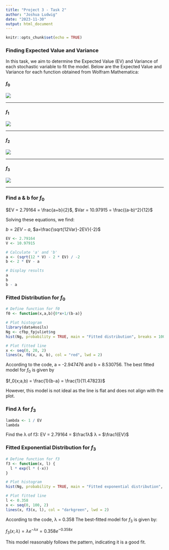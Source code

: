```yaml
---
title: "Project 3 - Task 2"
author: "Joshua Ludwig"
date: "2023-11-30"
output: html_document
---
```


```r
knitr::opts_chunk$set(echo = TRUE)
```
### Finding Expected Value and Variance

In this task, we aim to determine the Expected Value (EV) and Variance of each stochastic variable to fit the model. Below are the Expected Value and Variance for each function obtained from Wolfram Mathematica:

#### **$f_0$**
![](f0.png)

---

#### **$f_1$**
![](f1.png)

---

#### **$f_2$**
![](f2.png)

---

#### **$f_3$**
![](f3.png)

---

### Find a & b for $f_0$

$EV = 2.79164 = \frac{a+b}{2}$, $Var = 10.97915 = \frac{(a-b)^2}{12}$

Solving these equations, we find:

$b=2EV-a$, $a=\frac{\sqrt{12Var}-2EV}{-2}$

```r
EV <- 2.79164
V <- 10.97915

# Calculate 'a' and 'b'
a <- (sqrt(12 * V) - 2 * EV) / -2
b <- 2 * EV - a

# Display results
a
b
b - a

```
### Fitted Distribution for $f_0$

```r
# Define function for f0
f0 <- function(x,a,b){0*x+1/(b-a)}

# Plot histogram
library(data4soils)
Ng <- cfbp_fpjuliet$ng
hist(Ng, probability = TRUE, main = "Fitted distribution", breaks = 100, col = "lightblue", xlab = "X-axis Label", ylab = "Y-axis Label")

# Plot fitted line
x <- seq(0, 20, 2)
lines(x, f0(x, a, b), col = "red", lwd = 2)
```

According to the code, a = -2.947476 and b = 8.530756.
The best fitted model for $f_0$ is given by
 
$f_0(x;a,b) = \frac{1}{b-a} = \frac{1}{11.47823}$

However, this model is not ideal as the line is flat and does not align with the plot.

### Find $\lambda$ for $f_3$

```r
lambda <- 1 / EV
lambda
```

Find the λ of f3:
EV = 2.79164 = $\frac1λ$
λ = $\frac1{EV}$


### Fitted Exponential Distribution for $f_3$
```r
# Define function for f3
f3 <- function(x, l) {
  l * exp(l * (-x))
}

# Plot histogram
hist(Ng, probability = TRUE, main = "Fitted exponential distribution", breaks = 100, col = "lightgreen", xlab = "X-axis Label", ylab = "Y-axis Label")

# Plot fitted line
l <- 0.358
x <- seq(0, 100, 2)
lines(x, f3(x, l), col = "darkgreen", lwd = 2)
```

According to the code, λ = 0.358
The best-fitted model for $f_3$ is given by:

$f_3(x;λ) = λe^{−λx} = 0.358e^{−0.358x}$

This model reasonably follows the pattern, indicating it is a good fit.
